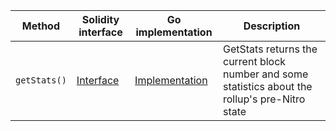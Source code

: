 <table>
  <thead>
    <tr>
      <th>Method</th>
      <th>Solidity interface</th>
      <th>Go implementation</th>
      <th>Description</th>
    </tr>
  </thead>
  <tbody>
    <tr>
      <td>
        <code>getStats()</code>
      </td>
      <td>
        <a
          href="https://github.com/OffchainLabs/nitro-contracts/blob/763bd77906b7677da691eaa31c6e195d455197a4/src/precompiles/ArbStatistics.sol#L18"
          target="_blank"
        >
          Interface
        </a>
      </td>
      <td>
        <a
          href="https://github.com/OffchainLabs/nitro/blob/v3.5.1/precompiles/ArbStatistics.go#L18"
          target="_blank"
        >
          Implementation
        </a>
      </td>
      <td>
        GetStats returns the current block number and some statistics about the rollup's pre-Nitro
        state
      </td>
    </tr>
  </tbody>
</table>
